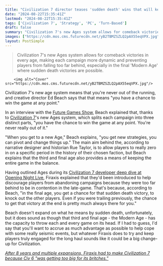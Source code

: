 ```yaml
---
title: "Civilization 7 director teases 'sudden death' wins that will keep you in the game even if you're way behind: 'The chance to get that victory is pretty much always there'"
date: "2024-08-22T15:35:41Z"
lastmod: "2024-08-22T15:35:41Z"
tags: ['Civilization 7', 'Strategy', 'PC', 'Turn-Based']
draft: false
summary: "Civilization 7's new Ages system allows for comeback victories in every age, making each campaign more dynamic and preventing players from falling too far behind, especially in the final 'Modern Age' where sudden death victories are possible."
images: ["https://cdn.mos.cms.futurecdn.net/yB2TBMZSZLQ2pAX55eqVPX.jpg"]
layout: PostSimple
---
```

> Civilization 7's new Ages system allows for comeback victories in every age, making each campaign more dynamic and preventing players from falling too far behind, especially in the final 'Modern Age' where sudden death victories are possible.


        <img alt="Cover" src="https://cdn.mos.cms.futurecdn.net/yB2TBMZSZLQ2pAX55eqVPX.jpg"/>
        
Civilization 7's new age system means that you're never out of the running, and creative director Ed Beach says that that means "you have a chance to win the game at any point."

In an interview with the [Future Games Show](https://www.gamesradar.com/games/strategy/sid-meiers-civilizationr-vii-gets-four-new-trailers-at-the-future-games-show/), Beach explained that, thanks to [Civilization 7](https://www.gamesradar.com/games/strategy/civilization-7-guide/)'s new Ages system, which splits each campaign into three distinct parts, "you have the chance to win the game at any point. You're never really out of it."

"When you get to a new Age," Beach explains, "you get new strategies, you can pivot and change things up." The main aim behind the, according to narrative designer and historian Rue Taylor, is to allow players to really zero in on a specific period in the history of their chosen faction, but Beach explains that the third and final age also provides a means of keeping the entire game in the balance.

Having outlined Ages during its [<u>Civilization 7 developer deep dive at Opening Night Live</u>](https://www.gamesradar.com/games/strategy/some-of-civilization-7s-biggest-changes-worry-me-but-ive-never-been-so-excited-to-see-what-firaxis-is-cooking/), Firaxis explained that they'd been introduced to help discourage players from abandoning campaigns because they were too far behind to be in contention in the late-game. That's because, according to Beach, "in the final age, you get a chance for that sudden death victory, to knock out the other players. Even if you were trailing previously, the chance to get that victory at the end is pretty much always there for you."

Beach doesn't expand on what he means by sudden death, unfortunately, but it does sound as though that third and final age - the Modern Age - has the capacity to throw each and every game on its head. If I had to guess, I'd say that you'll want to accrue as much advantage as possible to help cope with some really seismic events, but whatever Firaxis does to try and keep players truly engaged for the long haul sounds like it could be a big change-up for Civilization.

[<em>After 8 years and multiple expansions, Firaxis had to make Civilization 7 because Civ 6 "was getting too big for its britches."</em>](https://www.gamesradar.com/games/strategy/after-8-years-and-multiple-expansions-firaxis-had-to-make-civilization-7-because-civ-6-was-getting-too-big-for-its-britches/)
        